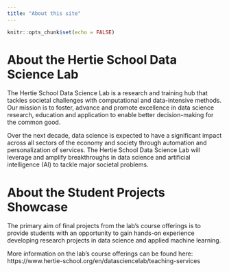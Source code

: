 ```yaml
---
title: "About this site"
---
```


```r
knitr::opts_chunk$set(echo = FALSE)
```

# About the Hertie School Data Science Lab

The Hertie School Data Science Lab is a research and training hub that tackles societal challenges with computational and data-intensive methods. Our mission is to foster, advance and promote excellence in data science research, education and application to enable better decision-making for the common good.

Over the next decade, data science is expected to have a significant impact across all sectors of the economy and society through automation and personalization of services. The Hertie School Data Science Lab will leverage and amplify breakthroughs in data science and artificial intelligence (AI) to tackle major societal problems.

# About the Student Projects Showcase 

The primary aim of final projects from the lab's course offerings is to provide students with an opportunity to gain hands-on experience developing research projects in data science and applied machine learning. 

More information on the lab's course offerings can be found here: https://www.hertie-school.org/en/datasciencelab/teaching-services
